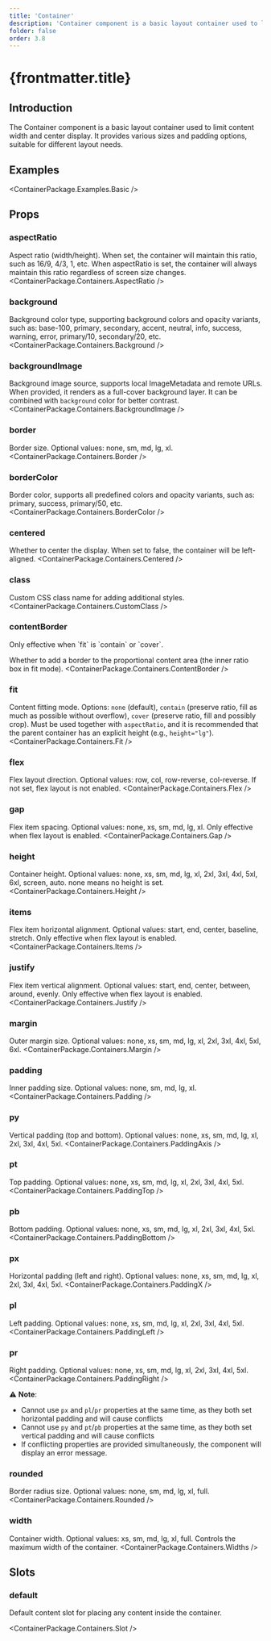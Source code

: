 ```yaml
---
title: 'Container'
description: 'Container component is a basic layout container used to limit content width and center display, providing various sizes and padding options'
folder: false
order: 3.8
---
```



# {frontmatter.title}

## Introduction

The Container component is a basic layout container used to limit content width and center display. It provides various sizes and padding options, suitable for different layout needs.

## Examples

<ContainerPackage.Examples.Basic />

## Props

### aspectRatio
Aspect ratio (width/height). When set, the container will maintain this ratio, such as 16/9, 4/3, 1, etc. When aspectRatio is set, the container will always maintain this ratio regardless of screen size changes.
<ContainerPackage.Containers.AspectRatio />

### background
Background color type, supporting background colors and opacity variants, such as: base-100, primary, secondary, accent, neutral, info, success, warning, error, primary/10, secondary/20, etc.
<ContainerPackage.Containers.Background />

### backgroundImage
Background image source, supports local ImageMetadata and remote URLs. When provided, it renders as a full-cover background layer. It can be combined with `background` color for better contrast.
<ContainerPackage.Containers.BackgroundImage />

### border
Border size. Optional values: none, sm, md, lg, xl.
<ContainerPackage.Containers.Border />

### borderColor
Border color, supports all predefined colors and opacity variants, such as: primary, success, primary/50, etc.
<ContainerPackage.Containers.BorderColor />

### centered
Whether to center the display. When set to false, the container will be left-aligned.
<ContainerPackage.Containers.Centered />

### class
Custom CSS class name for adding additional styles.
<ContainerPackage.Containers.CustomClass />

### contentBorder

<Alert type="info" variant="soft" closable={false}>
  Only effective when `fit` is `contain` or `cover`.
</Alert>

Whether to add a border to the proportional content area (the inner ratio box in fit mode).
<ContainerPackage.Containers.ContentBorder />

### fit
Content fitting mode. Options: `none` (default), `contain` (preserve ratio, fill as much as possible without overflow), `cover` (preserve ratio, fill and possibly crop). Must be used together with `aspectRatio`, and it is recommended that the parent container has an explicit height (e.g., `height="lg"`).
<ContainerPackage.Containers.Fit />

### flex
Flex layout direction. Optional values: row, col, row-reverse, col-reverse. If not set, flex layout is not enabled.
<ContainerPackage.Containers.Flex />

### gap
Flex item spacing. Optional values: none, xs, sm, md, lg, xl. Only effective when flex layout is enabled.
<ContainerPackage.Containers.Gap />

### height
Container height. Optional values: none, xs, sm, md, lg, xl, 2xl, 3xl, 4xl, 5xl, 6xl, screen, auto. none means no height is set.
<ContainerPackage.Containers.Height />

### items
Flex item horizontal alignment. Optional values: start, end, center, baseline, stretch. Only effective when flex layout is enabled.
<ContainerPackage.Containers.Items />

### justify
Flex item vertical alignment. Optional values: start, end, center, between, around, evenly. Only effective when flex layout is enabled.
<ContainerPackage.Containers.Justify />

### margin
Outer margin size. Optional values: none, xs, sm, md, lg, xl, 2xl, 3xl, 4xl, 5xl, 6xl.
<ContainerPackage.Containers.Margin />

### padding
Inner padding size. Optional values: none, sm, md, lg, xl.
<ContainerPackage.Containers.Padding />

### py
Vertical padding (top and bottom). Optional values: none, xs, sm, md, lg, xl, 2xl, 3xl, 4xl, 5xl.
<ContainerPackage.Containers.PaddingAxis />

### pt
Top padding. Optional values: none, xs, sm, md, lg, xl, 2xl, 3xl, 4xl, 5xl.
<ContainerPackage.Containers.PaddingTop />

### pb
Bottom padding. Optional values: none, xs, sm, md, lg, xl, 2xl, 3xl, 4xl, 5xl.
<ContainerPackage.Containers.PaddingBottom />

### px
Horizontal padding (left and right). Optional values: none, xs, sm, md, lg, xl, 2xl, 3xl, 4xl, 5xl.
<ContainerPackage.Containers.PaddingX />

### pl
Left padding. Optional values: none, xs, sm, md, lg, xl, 2xl, 3xl, 4xl, 5xl.
<ContainerPackage.Containers.PaddingLeft />

### pr
Right padding. Optional values: none, xs, sm, md, lg, xl, 2xl, 3xl, 4xl, 5xl.
<ContainerPackage.Containers.PaddingRight />

⚠️ **Note**:
- Cannot use `px` and `pl`/`pr` properties at the same time, as they both set horizontal padding and will cause conflicts
- Cannot use `py` and `pt`/`pb` properties at the same time, as they both set vertical padding and will cause conflicts
- If conflicting properties are provided simultaneously, the component will display an error message.

### rounded
Border radius size. Optional values: none, sm, md, lg, xl, full.
<ContainerPackage.Containers.Rounded />

### width
Container width. Optional values: xs, sm, md, lg, xl, full. Controls the maximum width of the container.
<ContainerPackage.Containers.Widths />

## Slots

### default

Default content slot for placing any content inside the container.

<ContainerPackage.Containers.Slot />
